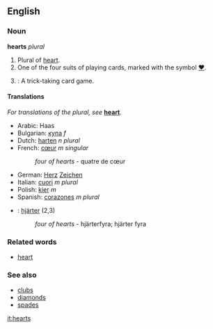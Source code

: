==English==

===Noun===
'''hearts''' ''plural''
#Plural of [[heart]].
#One of the four suits of playing cards, marked with the symbol [[♥]].
#{{cattag|card games}}: A trick-taking card game.

====Translations====
''For translations of the plural, see'' '''[[heart]]'''.
*Arabic: Haas <!---please check--->
*Bulgarian: [[купа]] ''f''
*Dutch: [[harten]] ''n plural''
*French: [[cœur]] ''m singular''
*:''four of hearts'' - quatre de cœur
*German: [[Herz]] [[Zeichen]]
*Italian: [[cuori]] ''m plural''
*Polish: [[kier]] ''m''
*Spanish: [[corazones]] ''m plural''
*{{sv}}: [[hjärter]] (2,3)
*:''four of hearts'' - hjärterfyra; hjärter fyra


===Related words===
*[[heart]]

===See also===
*[[clubs]]
*[[diamonds]]
*[[spades]]

[[it:hearts]]